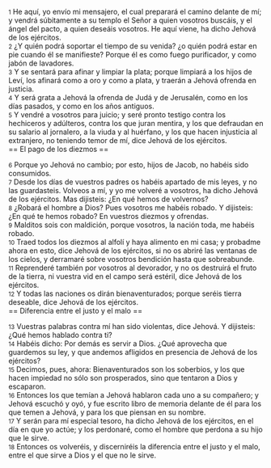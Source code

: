 {{anchor|1}} <small>1</small> He aquí, yo envío mi mensajero, el cual preparará el camino delante de mí; y vendrá súbitamente a su templo el Señor a quien vosotros buscáis, y el ángel del pacto, a quien deseáis vosotros. He aquí viene, ha dicho Jehová de los ejércitos.<br>
{{anchor|2}} <small>2</small> ¿Y quién podrá soportar el tiempo de su venida? ¿o quién podrá estar en pie cuando él se manifieste? Porque él es como fuego purificador, y como jabón de lavadores.<br>
{{anchor|3}} <small>3</small> Y se sentará para afinar y limpiar la plata; porque limpiará a los hijos de Leví, los afinará como a oro y como a plata, y traerán a Jehová ofrenda en justicia.<br>
{{anchor|4}} <small>4</small> Y será grata a Jehová la ofrenda de Judá y de Jerusalén, como en los días pasados, y como en los años antiguos.<br>
{{anchor|5}} <small>5</small> Y vendré a vosotros para juicio; y seré pronto testigo contra los hechiceros y adúlteros, contra los que juran mentira, y los que defraudan en su salario al jornalero, a la viuda y al huérfano, y los que hacen injusticia al extranjero, no teniendo temor de mí, dice Jehová de los ejércitos.<br>
== El pago de los diezmos ==

{{anchor|6}} <small>6</small> Porque yo Jehová no cambio; por esto, hijos de Jacob, no habéis sido consumidos.<br>
{{anchor|7}} <small>7</small> Desde los días de vuestros padres os habéis apartado de mis leyes, y no las guardasteis. Volveos a mí, y yo me volveré a vosotros, ha dicho Jehová de los ejércitos. Mas dijisteis: ¿En qué hemos de volvernos?<br>
{{anchor|8}} <small>8</small> ¿Robará el hombre a Dios? Pues vosotros me habéis robado. Y dijisteis: ¿En qué te hemos robado? En vuestros diezmos y ofrendas.<br>
{{anchor|9}} <small>9</small> Malditos sois con maldición, porque vosotros, la nación toda, me habéis robado.<br>
{{anchor|10}} <small>10</small> Traed todos los diezmos al alfolí y haya alimento en mi casa; y probadme ahora en esto, dice Jehová de los ejércitos, si no os abriré las ventanas de los cielos, y derramaré sobre vosotros bendición hasta que sobreabunde.<br>
{{anchor|11}} <small>11</small> Reprenderé también por vosotros al devorador, y no os destruirá el fruto de la tierra, ni vuestra vid en el campo será estéril, dice Jehová de los ejércitos.<br>
{{anchor|12}} <small>12</small> Y todas las naciones os dirán bienaventurados; porque seréis tierra deseable, dice Jehová de los ejércitos.<br>
== Diferencia entre el justo y el malo ==

{{anchor|13}} <small>13</small> Vuestras palabras contra mí han sido violentas, dice Jehová. Y dijisteis: ¿Qué hemos hablado contra ti?<br>
{{anchor|14}} <small>14</small> Habéis dicho: Por demás es servir a Dios. ¿Qué aprovecha que guardemos su ley, y que andemos afligidos en presencia de Jehová de los ejércitos?<br>
{{anchor|15}} <small>15</small> Decimos, pues, ahora: Bienaventurados son los soberbios, y los que hacen impiedad no sólo son prosperados, sino que tentaron a Dios y escaparon.<br>
{{anchor|16}} <small>16</small> Entonces los que temían a Jehová hablaron cada uno a su compañero; y Jehová escuchó y oyó, y fue escrito libro de memoria delante de él para los que temen a Jehová, y para los que piensan en su nombre.<br>
{{anchor|17}} <small>17</small> Y serán para mí especial tesoro, ha dicho Jehová de los ejércitos, en el día en que yo actúe; y los perdonaré, como el hombre que perdona a su hijo que le sirve.<br>
{{anchor|18}} <small>18</small> Entonces os volveréis, y discerniréis la diferencia entre el justo y el malo, entre el que sirve a Dios y el que no le sirve.<br>
